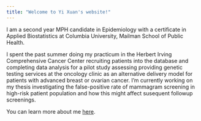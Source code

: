 ```yaml
---
title: "Welcome to Yi Xuan's website!"
---
```


I am a second year MPH candidate in Epidemiology with a certificate in Applied Biostatistics at Columbia University, Mailman School of Public Health.

I spent the past summer doing my practicum in the Herbert Irving Comprehensive Cancer Center recruiting patients into the database and completing data analysis for a pilot study assessing providing genetic testing services at the oncology clinic as an alternative delivery model for patients with advanced breast or ovarian cancer. I'm currently working on my thesis investigating the false-positive rate of mammagram screening in high-risk patient population and how this might affect susequent followup screenings. 

You can learn more about me [here](about.html).

